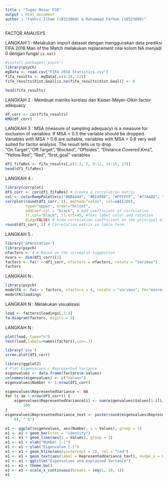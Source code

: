 ```yaml
---
title : "Tugas Besar FSD"
output : html_document
author : "Fakhri Ilham (18523060) & Muhammad Farhan (18523099)"
---
```


FACTOR ANALISYS


LANGKAH 1 :
Melakukan import dataset dengan menggunakan data prediksi FIFA 2018 Man of the Match
melakukan replacement nilai kolom NA menjadi 0 dengan fungsi `is.na()`
```r
#install.packages('psych')
library(psych)
myData <- read.csv("FIFA 2018 Statistics.csv")
fifa_results <- myData[,c(4:20, 22)]
fifa_results$X1st.Goal[is.na(fifa_results$X1st.Goal)] <- 0

head(fifa_results)
```

LANGKAH 2 :
Membuat matriks korelasi dan
Kaiser-Meyer-Olkin factor adequacy
```r
df_corr <- cor(fifa_results)
KMO(df_corr)
```

LANGKAH 3 :
MSA (measure of sampling adequacy) is a measure for exclusion of variables. 
If MSA < 0.5 the variable should be dropped.
Variables with MSA > 0.6 are suitable, variables with MSA > 0.8 very well suited for factor analysis.
The result tells us to drop "On.Target","Off.Target","Blocked", "Offsides", "Distance.Covered.Kms", "Yellow.Red", "Red", "first_goal" variables
```r
df1_fifaRes <- fifa_results[,c(1:3, 7, 9:12, 14:15, 17)]
head(df1_fifaRes)
```

LANGKAH 4 :
```r
library(corrplot)
df1_corr <- cor(df1_fifaRes) # Create a correlation matrix
col <- colorRampPalette(c("#BB4444", "#EE9988", "#FFFFFF", "#77AADD", "#4477AA"))
corrplot(round(df1_corr, 2), method="color", col=col(200),  
         type="upper", order="hclust", 
         addCoef.col = "black", # Add coefficient of correlation
         tl.col="black", tl.srt=45, #Text label color and rotation
         diag=FALSE) # hide correlation coefficient on the principal diagonal
round(df1_corr, 2) # Correlation matrix in table form
```

LANGKAH 5 :
```r
library('GPArotation')
library(psych)
nfactors <- 4 # Based on the screeplot suggestion
nvars <- dim(df1_corr)[1]
factors <- fa(r = df1_corr, nfactors = nfactors, rotate = "Varimax")
factors
```

LANGKAH N :

```r
library(psych)
modelFA <- fa(r = factors, nfactors = 4, rotate = "varimax", fm="minres")
modelFA$loadings
```



LANGKAH N :
Melakukan visualisasi 
```r
load <- factors$loadings[,1:4] 
fa.diagram(factors, digits = 2)
```


LANGKAH N :
```r
plot(load, type="n")
text(load,labels=names(factors),cex=.7) 
```



```r
library('psy')
scree.plot(df1_corr)
```

```r
library(ggplot2)
# Plot Eigenvalues / Represented Variance
eigenvalues <- data.frame(factors$e.values)
colnames(eigenvalues) <- c("Values")
eigenvalues$Number <- 1:nrow(df1_corr)

eigenvalues$RepresentedVariance <- NA
for (i in 1:nrow(df1_corr)) {
    eigenvalues$RepresentedVariance[i] <- sum(eigenvalues$Values[1:i])/sum(eigenvalues$Values) * 
        100
}
eigenvalues$RepresentedVariance_text <- paste(round(eigenvalues$RepresentedVariance, 
    0), " %")

e1 <- ggplot(eigenvalues, aes(Number, y = Values), group = 1)
e1 <- e1 + geom_bar(stat = "identity")
e1 <- e1 + geom_line(aes(y = Values), group = 2)
e1 <- e1 + xlab("Number [-]")
e1 <- e1 + ylab("Eigenvalue [-]")
e1 <- e1 + geom_hline(aes(yintercept = 1), col = "red")
e1 <- e1 + geom_text(aes(label = RepresentedVariance_text), nudge_y = 0.2)
e1 <- e1 + ggtitle("Eigenvalues and explained Variance")
e1 <- e1 + theme_bw()
e1 <- e1 + scale_x_continuous(breaks = seq(1, 10, 1))
e1
```


